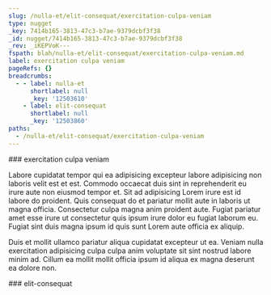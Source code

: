 ```yaml
---
slug: /nulla-et/elit-consequat/exercitation-culpa-veniam
type: nugget
_key: 7414b165-3813-47c3-b7ae-9379dcbf3f38
_id: nugget/7414b165-3813-47c3-b7ae-9379dcbf3f38
_rev: _iKEPVoK---
fspath: blah/nulla-et/elit-consequat/exercitation-culpa-veniam.md
label: exercitation culpa veniam
pageRefs: {}
breadcrumbs:
  - - label: nulla-et
      shortlabel: null
      _key: '12503610'
    - label: elit-consequat
      shortlabel: null
      _key: '12503860'
paths:
  - /nulla-et/elit-consequat/exercitation-culpa-veniam
---
```


<NuggetArea>
<Nugget slug="/nulla-et/elit-consequat/exercitation-culpa-veniam" type="nugget" _key="7414b165-3813-47c3-b7ae-9379dcbf3f38" _id="nugget/7414b165-3813-47c3-b7ae-9379dcbf3f38" _rev="_iKEPVoK---" fspath="blah/nulla-et/elit-consequat/exercitation-culpa-veniam.md" label="exercitation culpa veniam" paths="/nulla-et/elit-consequat/exercitation-culpa-veniam">
<NuggetBody>
### exercitation culpa veniam

Labore cupidatat tempor qui ea adipisicing excepteur labore adipisicing non laboris velit est et est. Commodo occaecat duis sint in reprehenderit eu irure aute non eiusmod tempor et. Sit ad adipisicing Lorem irure est id labore do proident. Quis consequat do et pariatur mollit aute in laboris ut magna officia. Consectetur culpa magna anim proident aute. Fugiat pariatur amet esse irure ut consectetur quis ipsum irure dolor eu fugiat laborum eu. Fugiat sint duis magna ipsum id quis sunt Lorem aute officia ex aliquip.

Duis et mollit ullamco pariatur aliqua cupidatat excepteur ut ea. Veniam nulla exercitation adipisicing culpa culpa anim voluptate sit sint nostrud labore minim ad. Cillum ea mollit mollit officia ipsum id aliqua ex magna deserunt ea dolore non.

</NuggetBody>
<Breadcrumbs>
<Crumbs>
<Crumb _key="12503610" label="nulla-et" /><Crumb _key="12503860" label="elit-consequat" />
</Crumbs>
</Breadcrumbs>
</Nugget>

<NuggetsInbound>
</NuggetsInbound>
<NuggetsOutbound>
</NuggetsOutbound>
</NuggetArea>
<PassagesInbound>
<Passage direction="inbound" type="passage" _key="12503860" _id="passage/12503860" _rev="_iKEPVn6--A" label="elit-consequat" passage="elit-consequat" fspath="blah/nulla-et/elit-consequat" paths="/nulla-et/elit-consequat" slug="/nulla-et/elit-consequat">
<NuggetBody>
### elit-consequat

</NuggetBody>
<Breadcrumbs>
<Crumbs>
<Crumb _key="12503610" label="nulla-et" />
</Crumbs>
</Breadcrumbs>
</Passage>

</PassagesInbound>
<PassagesOutbound>
</PassagesOutbound>